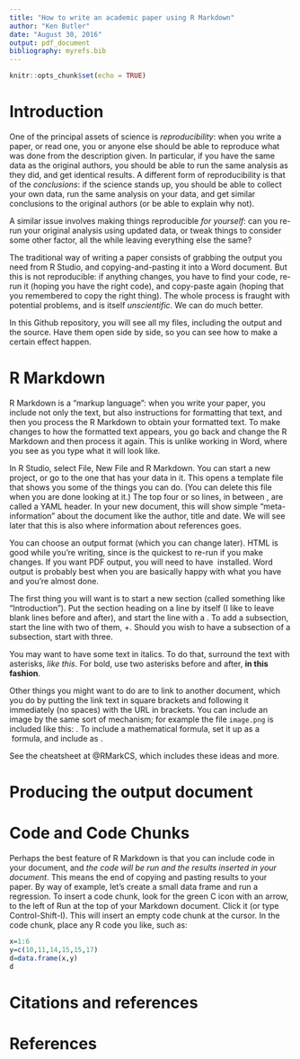 ```yaml
---
title: "How to write an academic paper using R Markdown"
author: "Ken Butler"
date: "August 30, 2016"
output: pdf_document
bibliography: myrefs.bib
---
```


```r
knitr::opts_chunk$set(echo = TRUE)
```

# Introduction

One of the principal assets of science is *reproducibility*: when you write a paper, or read one, you or anyone else should be able to reproduce what was done from the description given. In particular, if you have the same data as the original authors, you should be able to run the same analysis as they did, and get identical results. A different form of reproducibility is that of the *conclusions*: if the science stands up, you should be able to collect your own data, run the same analysis on your data, and get similar conclusions to the original authors (or be able to explain why not).

A similar issue involves making things reproducible *for yourself*: can you re-run your original analysis using updated data, or tweak things to consider some other factor, all the while leaving everything else the same?

The traditional way of writing a paper consists of grabbing the output you need from R Studio, and copying-and-pasting it into a Word document. But this is not reproducible: if anything changes, you have to find your code, re-run it (hoping you have the right code), and copy-paste again (hoping that you remembered to copy the right thing). The whole process is fraught with potential problems, and is itself *unscientific*. We can do much better.

In this Github repository, you will see all my files, including the output and the source. Have them open side by side, so you can see how to make a certain effect happen.

# R Markdown

R Markdown is a "markup language": when you write your paper, you include not only the text, but also instructions for formatting that text, and then you process the R Markdown to obtain your formatted text. To make changes to how the formatted text appears, you go back and change the R Markdown and then process it again. This is unlike working in Word, where you see as you type what it will look like. 

In R Studio, select File, New File and R Markdown. You can start a new project, or go to the one that has your data in it.
This opens a template file that shows you some of the things you can do. (You can delete this file when you are done looking at it.) The top four or so lines, in between \texttt{---}, are called a YAML header. In your new document, this will show simple "meta-information" about the document like the author, title and date. We will see later that this is also where information about references goes. 

You can choose an output format (which you can change later). HTML is good while you're writing, since is the quickest to re-run if you make changes. If you want PDF output, you will need to have \LaTeX\ installed. Word output is probably best when you are basically happy with what you have and you're almost done.

The first thing you will want is to start a new section (called something like "Introduction"). Put the section heading on a line by itself (I like to leave blank lines before and after), and start the line with a \verb+#+. To add a subsection, start the line with two of them, \verb+##+. Should you wish to have a subsection of a subsection, start with three. 

You may want to have some text in italics. To do that, surround the text with asterisks, *like this*. For bold, use two asterisks  before and after, **in this fashion**.

Other things you might want to do are to link to another document, which you do by putting the link text in square brackets and following it immediately (no spaces) with the URL in brackets. You can include an image by the same sort of mechanism; for example the file `image.png` is included like this: \verb+![](image.png)+. To include a mathematical formula, set it up as a \LaTeX\ formula, and include as \verb=$x^2+y^2$=. 

See the cheatsheet at @RMarkCS, which includes these ideas and more.

# Producing the output document



# Code and Code Chunks

Perhaps the best feature of R Markdown is that you can include code in your document, and *the code will be run and the results inserted in your document*. This means the end of copying and pasting results to your paper. By way of example, let's create a small data frame and run a regression. To insert a code chunk, look for the green C icon with an arrow, to the left of Run at the top of your Markdown document. Click it (or type Control-Shift-I). This will insert an empty code chunk at the cursor. In the code chunk, place any R code you like, such as:

```r
x=1:6
y=c(10,11,14,15,15,17)
d=data.frame(x,y)
d
```





# Citations and references

# References